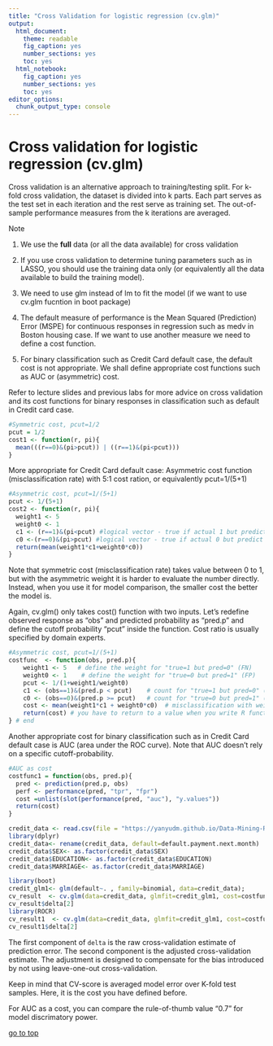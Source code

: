 ```yaml
---
title: "Cross Validation for logistic regression (cv.glm)"
output: 
  html_document: 
    theme: readable
    fig_caption: yes
    number_sections: yes
    toc: yes
  html_notebook: 
    fig_caption: yes
    number_sections: yes
    toc: yes
editor_options: 
  chunk_output_type: console
---
```


# Cross validation for logistic regression (cv.glm)

Cross validation is an alternative approach to training/testing split. For k-fold cross validation, the dataset is divided into k parts. Each part serves as the test set in each iteration and the rest serve as training set. The out-of-sample performance measures from the k iterations are averaged.

Note

1. We use the **full** data (or all the data available) for cross validation

2. If you use cross validation to determine tuning parameters such as in LASSO, you should use the training data only (or equivalently all the data available to build the training model).

3. We need to use glm instead of lm to fit the model (if we want to use cv.glm fucntion in boot package)

4. The default measure of performance is the Mean Squared (Prediction) Error (MSPE) for continuous responses in regression such as medv in Boston housing case. If we want to use another measure we need to define a cost function.

5. For binary classification such as Credit Card default case, the default cost is not appropriate. We shall define appropriate cost functions such as AUC or (asymmetric) cost.

Refer to lecture slides and previous labs for more advice on cross validation and its cost functions for binary responses in classification such as default in Credit card case.

```r
#Symmetric cost, pcut=1/2
pcut = 1/2
cost1 <- function(r, pi){
  mean(((r==0)&(pi>pcut)) | ((r==1)&(pi<pcut)))
}
```
More appropriate for Credit Card default case: Asymmetric cost function (misclassification rate) with 5:1 cost ration, or equivalently pcut=1/(5+1)

```r
#Asymmetric cost, pcut=1/(5+1)
pcut <- 1/(5+1)
cost2 <- function(r, pi){
  weight1 <- 5
  weight0 <- 1
  c1 <- (r==1)&(pi<pcut) #logical vector - true if actual 1 but predict 0
  c0 <-(r==0)&(pi>pcut) #logical vector - true if actual 0 but predict 1
  return(mean(weight1*c1+weight0*c0))
}
```
Note that symmetric cost (misclassification rate) takes value between 0 to 1, but with the asymmetric weight it is harder to evaluate the number directly. Instead, when you use it for model comparison, the smaller cost the better the model is.

Again, cv.glm() only takes cost() function with two inputs. Let's redefine observed response as "obs" and predicted probability as "pred.p" and define the cutoff probability "pcut" inside the function. Cost ratio is usually specified by domain experts. 

```r
#Asymmetric cost, pcut=1/(5+1)
costfunc  <- function(obs, pred.p){
    weight1 <- 5   # define the weight for "true=1 but pred=0" (FN)
    weight0 <- 1    # define the weight for "true=0 but pred=1" (FP)
    pcut <- 1/(1+weight1/weight0)
    c1 <- (obs==1)&(pred.p < pcut)    # count for "true=1 but pred=0" (FN)
    c0 <- (obs==0)&(pred.p >= pcut)   # count for "true=0 but pred=1" (FP)
    cost <- mean(weight1*c1 + weight0*c0)  # misclassification with weight
    return(cost) # you have to return to a value when you write R functions
} # end 
```
Another appropriate cost for binary classification such as in Credit Card default case is AUC (area under the ROC curve). Note that AUC doesn't rely on a specific cutoff-probability.

```r
#AUC as cost
costfunc1 = function(obs, pred.p){
  pred <- prediction(pred.p, obs)
  perf <- performance(pred, "tpr", "fpr")
  cost =unlist(slot(performance(pred, "auc"), "y.values"))
  return(cost)
} 
```


```r
credit_data <- read.csv(file = "https://yanyudm.github.io/Data-Mining-R/lecture/data/credit_default.csv", header=T)
library(dplyr)
credit_data<- rename(credit_data, default=default.payment.next.month)
credit_data$SEX<- as.factor(credit_data$SEX)
credit_data$EDUCATION<- as.factor(credit_data$EDUCATION)
credit_data$MARRIAGE<- as.factor(credit_data$MARRIAGE)

library(boot)
credit_glm1<- glm(default~. , family=binomial, data=credit_data);  
cv_result  <- cv.glm(data=credit_data, glmfit=credit_glm1, cost=costfunc, K=10) 
cv_result$delta[2]
library(ROCR)
cv_result1  <- cv.glm(data=credit_data, glmfit=credit_glm1, cost=costfunc1, K=10) 
cv_result1$delta[2]
```

The first component of `delta` is the raw cross-validation estimate of prediction error. The second component is the adjusted cross-validation estimate. The adjustment is designed to compensate for the bias introduced by not using leave-one-out cross-validation.

Keep in mind that CV-score is averaged model error over K-fold test samples. Here, it is the cost you have defined before.

For AUC as a cost, you can compare the rule-of-thumb value "0.7" for model discrimatory power.

[go to top](#header)
